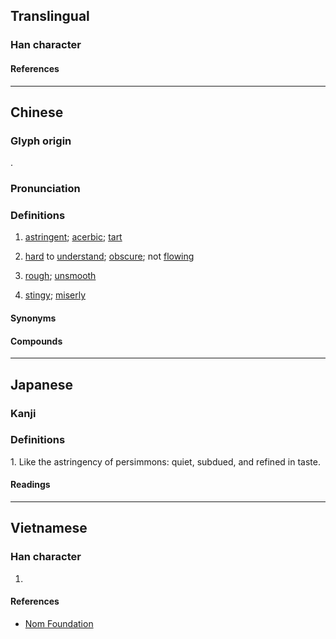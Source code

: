 {{also|渋|涩|澁}}
{{character info}}
==Translingual==
{{CJKV-forms|澀|涩|渋|澁}}

===Han character===
{{Han char|rn=85|rad=水|as=14|sn=17|four=37111|canj=ESIM|ids=⿰氵歰}}

====References====
{{Han ref|kx=0651.200|dkj=18311|dj=1061.230|hdz=31774.120|uh=6F80}}

----

==Chinese==
{{zh-forms|s=涩|alt=濇,歰,澁,歮}}

===Glyph origin===
{{Han etym}}
{{Han compound|水|歰|ls=psc|c1=s|c2=p|t1=water}}.

===Pronunciation===
{{zh-pron
|m=sè
|c=saap3,sap1,sik1,gip3
|c_note=saap3, sap1, sik1 - literary (all senses); gip3 - vernacular (“acerbic; tart”)
|h=pfs=sep
|md=
|mn=siap/sip
|mn_note=siap - vernacular; sip - literary
|mn-t=siab4
|w=
|mc=y
|oc=y
|ma=y
|cat=a
}}

===Definitions===
{{zh-hanzi}}

# [[astringent]]; [[acerbic]]; [[tart]]
# {{lb|zh|of writing}} [[hard]] to [[understand]]; [[obscure]]; not [[flowing]]
# {{lb|zh|of surfaces}} [[rough]]; [[unsmooth]]
# {{lb|zh|Min Nan}} [[stingy]]; [[miserly]]

====Synonyms====
{{zh-dial|吝嗇}}

====Compounds====
{{zh-der|固澀藥|收澀藥|乾澀|冷澀|口枯眼澀|客囊羞澀|嶮澀|拙澀|晦澀|枯澀|澀剌剌的|澀奈|澀滯|澀縮|澀訥|澀道|生澀|羞澀|艱澀|苦澀|訥澀|蹇澀|阮囊羞澀|青澀|餳澀}}

----

==Japanese==

===Kanji===
{{ja-kanji|grade=|rs=水14}}

===Definitions===
1. Like the astringency of persimmons: quiet, subdued, and refined in taste.

====Readings====
{{ja-readings
|on=じゅう, しゅう
|kun=しぶい, しぶ
}}

----

==Vietnamese==

===Han character===
{{vi-readings|rs=水14|reading=sáp, xát}}

# {{rfdef|vi|sort=水14}}

====References====
* [http://nomfoundation.org/common/nom_details.php?codepoint=4e00 Nom Foundation]